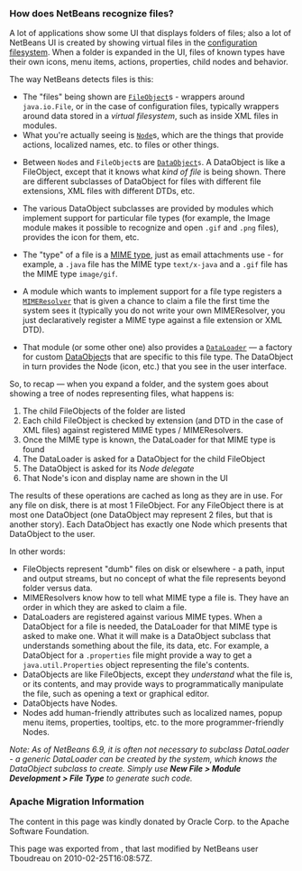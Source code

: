 <!--

    Licensed to the Apache Software Foundation (ASF) under one
    or more contributor license agreements.  See the NOTICE file
    distributed with this work for additional information
    regarding copyright ownership.  The ASF licenses this file
    to you under the Apache License, Version 2.0 (the
    "License"); you may not use this file except in compliance
    with the License.  You may obtain a copy of the License at

      http://www.apache.org/licenses/LICENSE-2.0

    Unless required by applicable law or agreed to in writing,
    software distributed under the License is distributed on an
    "AS IS" BASIS, WITHOUT WARRANTIES OR CONDITIONS OF ANY
    KIND, either express or implied.  See the License for the
    specific language governing permissions and limitations
    under the License.

-->

===How does NetBeans recognize files?===

A lot of applications show some UI that displays folders of files;  also a lot of NetBeans UI is created by showing virtual files in the [http://wiki.netbeans.org/DevFaqSystemFilesystem configuration filesystem].  When a folder is expanded in the UI, files of known types have their own icons, menu items, actions, properties, child nodes and behavior.

The way NetBeans detects files is this:  
* The "files" being shown are [http://wiki.netbeans.org/DevFaqFileObject <tt>FileObject</tt>]s - wrappers around <tt>java.io.File</tt>, or in the case of configuration files, typically wrappers around data stored in a ''virtual filesystem'', such as inside XML files in modules.  
* What you're actually seeing is <tt>[http://wiki.netbeans.org/DevFaqWhatIsANode Node]</tt>s, which are the things that provide actions, localized names, etc. to files or other things.

* Between <tt>Node</tt>s and <tt>FileObject</tt>s are <tt>[http://wiki.netbeans.org/DevFaqDataObject DataObject]s</tt>.  A DataObject is like a FileObject, except that it knows what ''kind of file'' is being shown.  There are different subclasses of DataObject for files with different file extensions, XML files with different DTDs, etc.

* The various DataObject subclasses are provided by modules which implement support for particular file types (for example, the Image module makes it possible to recognize and open <tt>.gif</tt> and <tt>.png</tt> files), provides the icon for them, etc.

* The "type" of a file is a [http://en.wikipedia.org/wiki/MIME MIME type], just as email attachments use - for example, a <code>.java</code> file has the MIME type <code>text/x-java</code> and a <code>.gif</code> file has the MIME type <code>image/gif</code>.

* A module which wants to implement support for a file type registers a <tt>[http://bits.netbeans.org/dev/javadoc/org-openide-filesystems/org/openide/filesystems/MIMEResolver.html MIMEResolver]</tt> that is given a chance to claim a file the first time the system sees it (typically you do not write your own MIMEResolver, you just declaratively register a MIME type against a file extension or XML DTD).

* That module (or some other one) also provides a <tt>[http://wiki.netbeans.org/DevFaqDataLoader DataLoader]</tt> &mdash; a factory for custom [http://wiki.netbeans.org/DevFaqDataObject DataObject]s that are specific to this file type.  The DataObject in turn provides the Node (icon, etc.) that you see in the user interface.

So, to recap &mdash; when you expand a folder, and the system goes about showing a tree of nodes representing files, what happens is:
# The child FileObjects of the folder are listed
# Each child FileObject is checked by extension (and DTD in the case of XML files) against registered MIME types / MIMEResolvers.
# Once the MIME type is known, the DataLoader for that MIME type is found
# The DataLoader is asked for a DataObject for the child FileObject
# The DataObject is asked for its ''Node delegate''
# That Node's icon and display name are shown in the UI

The results of these operations are cached as long as they are in use.  For any file on disk, there is at most 1 FileObject.  For any FileObject there is at most one DataObject (one DataObject may represent 2 files, but that is another story).  Each DataObject has exactly one Node which presents that DataObject to the user.

In other words:
* FileObjects represent "dumb" files on disk or elsewhere - a path, input and output streams, but no concept of what the file represents beyond folder versus data.
* MIMEResolvers know how to tell what MIME type a file is.  They have an order in which they are asked to claim a file.
* DataLoaders are registered against various MIME types.  When a DataObject for a file is needed, the DataLoader for that MIME type is asked to make one.  What it will make is a DataObject subclass that understands something about the file, its data, etc.  For example, a DataObject for a <code>.properties</code> file might provide a way to get a <code>java.util.Properties</code> object representing the file's contents.
* DataObjects are like FileObjects, except they ''understand'' what the file is, or its contents, and may provide ways to programmatically manipulate the file, such as opening a text or graphical editor.
* DataObjects have Nodes.  
* Nodes add human-friendly attributes such as localized names, popup menu items, properties, tooltips, etc. to the more programmer-friendly Nodes.

''Note:  As of NetBeans 6.9, it is often not necessary to subclass DataLoader - a generic DataLoader can be created by the system, which knows the DataObject subclass to create.  Simply use '''New File &gt; Module Development &gt; File Type''' to generate such code.''

===Apache Migration Information===

The content in this page was kindly donated by Oracle Corp. to the
Apache Software Foundation.

This page was exported from , 
that last modified by NetBeans user Tboudreau 
on 2010-02-25T16:08:57Z.

